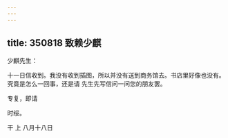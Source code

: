 ```yaml
---
---
---
```

title: 350818 致赖少麒
---




少麒先生：

十一日信收到。我没有收到插图，所以并没有送到商务馆去。书店里好像也没有。究竟是怎么一回事，还是请 先生先写信问一问您的朋友罢。

专复，即请

时绥。

干 上 八月十八日